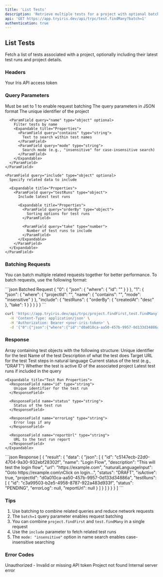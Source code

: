 ```yaml
---
title: 'List Tests'
description: 'Retrieve multiple tests for a project with optional batched project details'
api: 'GET https://app.tryiris.dev/api/trpc/test.findMany?batch=1'
authentication: true
---
```


## List Tests

Fetch a list of tests associated with a project, optionally including their latest test runs and project details.

### Headers

<ParamField header="IRIS_ACCESS_TOKEN" type="string" required>
  Your Iris API access token
</ParamField>

### Query Parameters

<ParamField query="batch" type="number" required>
  Must be set to 1 to enable request batching
</ParamField>

<ParamField query="input" type="object" required>
  The query parameters in JSON format
  
  <Expandable title="Properties">
    <ParamField query="where" type="object" required>
      <ParamField query="projectId" type="string" required>
        The unique identifier of the project
      </ParamField>
      
      <ParamField query="name" type="object" optional>
        Filter tests by name
        <Expandable title="Properties">
          <ParamField query="contains" type="string">
            Text to search within test names
          </ParamField>
          <ParamField query="mode" type="string">
            Search mode (e.g., "insensitive" for case-insensitive search)
          </ParamField>
        </Expandable>
      </ParamField>
    </ParamField>

    <ParamField query="include" type="object" optional>
      Specify related data to include
      
      <Expandable title="Properties">
        <ParamField query="testRuns" type="object">
          Include latest test runs
          
          <Expandable title="Properties">
            <ParamField query="orderBy" type="object">
              Sorting options for test runs
            </ParamField>
            
            <ParamField query="take" type="number">
              Number of test runs to include
            </ParamField>
          </Expandable>
        </ParamField>
      </Expandable>
    </ParamField>
  </Expandable>
</ParamField>

### Batching Requests

You can batch multiple related requests together for better performance. To batch requests, use the following format:

<CodeGroup>
```json Batched Request
{
  "0": {
    "json": {
      "where": {
        "id": "<project-id>"
      }
    }
  },
  "1": {
    "json": {
      "where": {
        "projectId": "<project-id>",
        "name": {
          "contains": "",
          "mode": "insensitive"
        }
      },
      "include": {
        "testRuns": {
          "orderBy": {
            "createdAt": "desc"
          },
          "take": 1
        }
      }
    }
  }
}
```

```bash cURL Example
curl 'https://app.tryiris.dev/api/trpc/project.findFirst,test.findMany?batch=1' \
  -H 'Content-Type: application/json' \
  -H 'Authorization: Bearer <your-iris-token>' \
  -d '{"0":{"json":{"where":{"id":"d0a010ca-aa50-457b-9957-0d133d34886a"}}},"1":{"json":{"where":{"projectId":"d0a010ca-aa50-457b-9957-0d133d34886a","name":{"contains":"","mode":"insensitive"}},"include":{"testRuns":{"orderBy":{"createdAt":"desc"},"take":1}}}}}'
```

</CodeGroup>

### Response

<ResponseField name="result" type="array">
  Array containing test objects with the following structure:

<Expandable title="Properties">
  <ResponseField name="id" type="string">
    Unique identifier for the test
  </ResponseField>

  <ResponseField name="name" type="string">
    Name of the test
  </ResponseField>

  <ResponseField name="description" type="string">
    Description of what the test does
  </ResponseField>

  <ResponseField name="url" type="string">
    Target URL for the test
  </ResponseField>

  <ResponseField name="naturalLanguageInput" type="string">
    Test steps in natural language
  </ResponseField>

  <ResponseField name="status" type="string">
    Current status of the test (e.g., "DRAFT")
  </ResponseField>

  <ResponseField name="isActive" type="boolean">
    Whether the test is active
  </ResponseField>

  <ResponseField name="projectId" type="string">
    ID of the associated project
  </ResponseField>

  <ResponseField name="testRuns" type="array">
    Latest test runs if included in the query
    
    <Expandable title="Test Run Properties">
      <ResponseField name="id" type="string">
        Unique identifier for the test run
      </ResponseField>

      <ResponseField name="status" type="string">
        Status of the test run
      </ResponseField>

      <ResponseField name="errorLog" type="string">
        Error logs if any
      </ResponseField>

      <ResponseField name="reportUrl" type="string">
        URL to the test run report
      </ResponseField>
    </Expandable>
  </ResponseField>
</Expandable>
</ResponseField>

<ResponseExample>
```json Response
[
  {
    "result": {
      "data": {
        "json": [
          {
            "id": "c5147ecb-22d0-4704-9a30-932ebf28302f",
            "name": "Login Flow",
            "description": "This will test the login flow",
            "url": "https://example.com",
            "naturalLanguageInput": "Goto https://example.com\nClick on login...",
            "status": "DRAFT",
            "isActive": true,
            "projectId": "d0a010ca-aa50-457b-9957-0d133d34886a",
            "testRuns": [
              {
                "id": "c3a99503-b2e5-4958-8787-922a483d933f",
                "status": "PENDING",
                "errorLog": null,
                "reportUrl": null
              }
            ]
          }
        ]
      }
    }
  }
]
```
</ResponseExample>

### Tips

1. Use batching to combine related queries and reduce network requests
2. The `batch=1` query parameter enables request batching
3. You can combine `project.findFirst` and `test.findMany` in a single request
4. Use the `include` parameter to fetch related test runs
5. The `mode: "insensitive"` option in name search enables case-insensitive searching

### Error Codes

<ResponseField name="401" type="object">
  Unauthorized - Invalid or missing API token
</ResponseField>

<ResponseField name="404" type="object">
  Project not found
</ResponseField>

<ResponseField name="500" type="object">
  Internal server error
</ResponseField>
